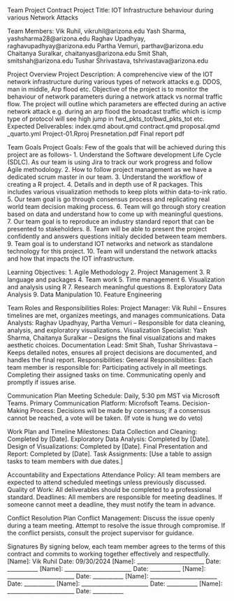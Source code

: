 Team Project Contract
  Project Title: IOT Infrastructure behaviour during various Network Attacks

Team Members:
  Vik Ruhil, vikruhil@arizona.edu
  Yash Sharma, yashsharma28@arizona.edu
  Raghav Upadhyay, raghavupadhyay@arizona.edu
  Partha Vemuri, parthav@arizona.edu
  Chaitanya Suralkar, chaitanyas@arizona.edu
  Smit Shah, smitshah@arizona.edu
  Tushar Shrivastava, tshrivastava@arizona.edu

Project Overview
  Project Description: A comprehencive view of the IOT network infrastructure during various types of network attacks e.g. DDOS, man in middle, Arp flood etc.
  Objective of the project is to monitor the behaviour of network parameters during a network attack vs normal traffic flow. The project will outline which parameters
  are effected during an active network attack e.g. during an arp flood the broadcast traffic which is icmp type of protocol will see high jump in fwd_pkts_tot/bwd_pkts_tot etc.
  Expected Deliverables: 
      index.qmd
      about.qmd
      contract.qmd
      proposal.qmd
      _quarto.yml
      Project-01.Rproj
      Presnetation.pdf
      Final report pdf

Team Goals
  Project Goals: Few of the goals that will be achieved during this project are as follows-
      1. Understand the Software development Life Cycle (SDLC). As our team is using Jira to track our work progress and follow Agile methodology.
      2. How to follow project management as we have a dedicated scrum master in our team. 
      3. Understand the workflow of creating a R project.
      4. Details and in depth use of R packages. This includes various visualization methods to keep plots within data-to-ink ratio.
      5. Our team goal is go through consensus process and replicating real world team decision making process.
      6. Team will go through story creation based on data and understand how to come up with meaningful questions.
      7. Our team goal is to reproduce an industry standard report that can be presented to stakeholders.
      8. Team will be able to present the project confidently and answers questions initialy decided between team members.
      9. Team goal is to understand IOT networks and network as standalone technology for this project.
      10. Team will understand the network attacks and how that impacts the IOT infrastructure.

  Learning Objectives: 
      1. Agile Methodology
      2. Project Management
      3. R language and packages
      4. Team work
      5. Time management
      6. Visualization and analysis using R
      7. Research meaningful questions
      8. Exploratory Data Analysis
      9. Data Manipulation
      10. Feature Engineering
      

Team Roles and Responsibilities
  Roles:
    Project Manager: Vik Ruhil – Ensures timelines are met, organizes meetings, and manages communications.
    Data Analysts: Raghav Upadhyay, Partha Vemuri – Responsible for data cleaning, analysis, and exploratory visualizations.
    Visualization Specialist: Yash Sharma, Chaitanya Suralkar – Designs the final visualizations and makes aesthetic choices.
    Documentation Lead: Smit Shah, Tushar Shrivastava – Keeps detailed notes, ensures all project decisions are documented, and handles the final report.
  Responsibilities:
    General Responsibilities: Each team member is responsible for:
      Participating actively in all meetings.
      Completing their assigned tasks on time.
      Communicating openly and promptly if issues arise.

Communication Plan
  Meeting Schedule: Daily, 5:30 pm MST via Microsoft Teams.
  Primary Communication Platform: Microfsoft Teams.
  Decision-Making Process: Decisions will be made by consensus; if a consensus cannot be reached, a vote will be taken. (If vote is hung we do veto)

Work Plan and Timeline
  Milestones:
    Data Collection and Cleaning: Completed by [Date].
    Exploratory Data Analysis: Completed by [Date].
    Design of Visualizations: Completed by [Date].
    Final Presentation and Report: Completed by [Date].
  Task Assignments: [Use a table to assign tasks to team members with due dates.]

Accountability and Expectations
  Attendance Policy: All team members are expected to attend scheduled meetings unless previously discussed.
  Quality of Work: All deliverables should be completed to a professional standard.
  Deadlines: All members are responsible for meeting deadlines. If someone cannot meet a deadline, they must notify the team in advance.

Conflict Resolution Plan
  Conflict Management: 
    Discuss the issue openly during a team meeting.
    Attempt to resolve the issue through compromise.
    If the conflict persists, consult the project supervisor for guidance.

Signatures
By signing below, each team member agrees to the terms of this contract and commits to working together effectively and respectfully.
[Name]: Vik Ruhil Date: 09/30/2024
[Name]: ________________________ Date: ___________
[Name]: ________________________ Date: ___________
[Name]: ________________________ Date: ___________
[Name]: ________________________ Date: ___________
[Name]: ________________________ Date: ___________
[Name]: ________________________ Date: ___________
